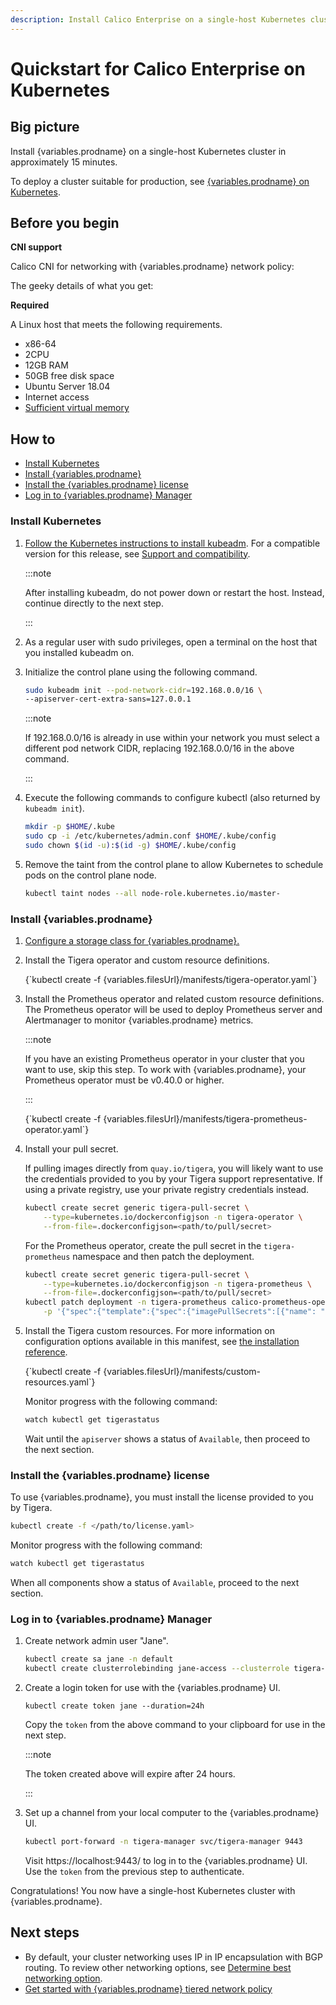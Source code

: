 ```yaml
---
description: Install Calico Enterprise on a single-host Kubernetes cluster for testing or development.
---
```



# Quickstart for Calico Enterprise on Kubernetes

## Big picture

Install {variables.prodname} on a single-host Kubernetes cluster in approximately 15 minutes.

To deploy a cluster suitable for production, see [{variables.prodname} on Kubernetes](../kubernetes/index.mdx).

## Before you begin

**CNI support**

Calico CNI for networking with {variables.prodname} network policy:

The geeky details of what you get:

<GeekDetails
  prodname='{variables.prodname}'
  details='Policy:Calico,IPAM:Calico,CNI:Calico,Overlay:IPIP,Routing:BGP,Datastore:Kubernetes'
/>

**Required**

A Linux host that meets the following requirements.

- x86-64
- 2CPU
- 12GB RAM
- 50GB free disk space
- Ubuntu Server 18.04
- Internet access
- [Sufficient virtual memory](https://www.elastic.co/guide/en/elasticsearch/reference/current/vm-max-map-count.html)

## How to

- [Install Kubernetes](#install-kubernetes)
- [Install {variables.prodname}](#install-calico-enterprise)
- [Install the {variables.prodname} license](#install-the-calico-enterprise-license)
- [Log in to {variables.prodname} Manager](#log-in-to-calico-enterprise-manager)

### Install Kubernetes

1. [Follow the Kubernetes instructions to install kubeadm](https://kubernetes.io/docs/setup/production-environment/tools/kubeadm/install-kubeadm/). For a compatible version for this release, see [Support and compatibility](../../compatibility.mdx#kubernetes-kubeadm).

   :::note

   After installing kubeadm, do not power down or restart
   the host. Instead, continue directly to the next step.

   :::

1. As a regular user with sudo privileges, open a terminal on the host that you installed kubeadm on.

1. Initialize the control plane using the following command.

   ```bash
   sudo kubeadm init --pod-network-cidr=192.168.0.0/16 \
   --apiserver-cert-extra-sans=127.0.0.1
   ```

   :::note

   If 192.168.0.0/16 is already in use within your network you must select a different pod network
   CIDR, replacing 192.168.0.0/16 in the above command.

   :::

1. Execute the following commands to configure kubectl (also returned by `kubeadm init`).

   ```bash
   mkdir -p $HOME/.kube
   sudo cp -i /etc/kubernetes/admin.conf $HOME/.kube/config
   sudo chown $(id -u):$(id -g) $HOME/.kube/config
   ```

1. Remove the taint from the control plane to allow Kubernetes to schedule pods on the control plane node.

   ```bash
   kubectl taint nodes --all node-role.kubernetes.io/master-
   ```

### Install {variables.prodname}

1. [Configure a storage class for {variables.prodname}.](../../../operations/logstorage/create-storage.mdx)

1. Install the Tigera operator and custom resource definitions.

   <CodeBlock language='bash'>
   {`kubectl create -f {variables.filesUrl}/manifests/tigera-operator.yaml`}
   </CodeBlock>

1. Install the Prometheus operator and related custom resource definitions. The Prometheus operator will be used to deploy Prometheus server and Alertmanager to monitor {variables.prodname} metrics.

   :::note

   If you have an existing Prometheus operator in your cluster that you want to use, skip this step. To work with {variables.prodname}, your Prometheus operator must be v0.40.0 or higher.

   :::

   <CodeBlock language='bash'>
   {`kubectl create -f {variables.filesUrl}/manifests/tigera-prometheus-operator.yaml`}
   </CodeBlock>

1. Install your pull secret.

   If pulling images directly from `quay.io/tigera`, you will likely want to use the credentials provided to you by your Tigera support representative. If using a private registry, use your private registry credentials instead.

   ```bash
   kubectl create secret generic tigera-pull-secret \
       --type=kubernetes.io/dockerconfigjson -n tigera-operator \
       --from-file=.dockerconfigjson=<path/to/pull/secret>
   ```

   For the Prometheus operator, create the pull secret in the `tigera-prometheus` namespace and then patch the deployment.

   ```bash
   kubectl create secret generic tigera-pull-secret \
       --type=kubernetes.io/dockerconfigjson -n tigera-prometheus \
       --from-file=.dockerconfigjson=<path/to/pull/secret>
   kubectl patch deployment -n tigera-prometheus calico-prometheus-operator \
       -p '{"spec":{"template":{"spec":{"imagePullSecrets":[{"name": "tigera-pull-secret"}]}}}}'
   ```

1. Install the Tigera custom resources. For more information on configuration options available in this manifest, see [the installation reference](../../../reference/installation/api.mdx).

   <CodeBlock language='bash'>
   {`kubectl create -f {variables.filesUrl}/manifests/custom-resources.yaml`}
   </CodeBlock>

   Monitor progress with the following command:

   ```bash
   watch kubectl get tigerastatus
   ```

   Wait until the `apiserver` shows a status of `Available`, then proceed to the next section.

### Install the {variables.prodname} license

To use {variables.prodname}, you must install the license provided to you by Tigera.

```bash
kubectl create -f </path/to/license.yaml>
```

Monitor progress with the following command:

```bash
watch kubectl get tigerastatus
```

When all components show a status of `Available`, proceed to the next section.

### Log in to {variables.prodname} Manager

1. Create network admin user "Jane".

   ```bash
   kubectl create sa jane -n default
   kubectl create clusterrolebinding jane-access --clusterrole tigera-network-admin --serviceaccount default:jane
   ```

1. Create a login token for use with the {variables.prodname} UI.

   ```
   kubectl create token jane --duration=24h
   ```

   Copy the `token` from the above command to your clipboard for use in the next step.

   :::note

   The token created above will expire after 24 hours.

   :::

1. Set up a channel from your local computer to the {variables.prodname} UI.

   ```bash
   kubectl port-forward -n tigera-manager svc/tigera-manager 9443
   ```

   Visit https://localhost:9443/ to log in to the {variables.prodname} UI. Use the `token` from the previous step to authenticate.

Congratulations! You now have a single-host Kubernetes cluster with {variables.prodname}.

## Next steps

- By default, your cluster networking uses IP in IP encapsulation with BGP routing. To review other networking options,
  see [Determine best networking option](../../../networking/determine-best-networking.mdx).
- [Get started with {variables.prodname} tiered network policy](../../../network-policy/policy-tiers/tiered-policy.mdx)
